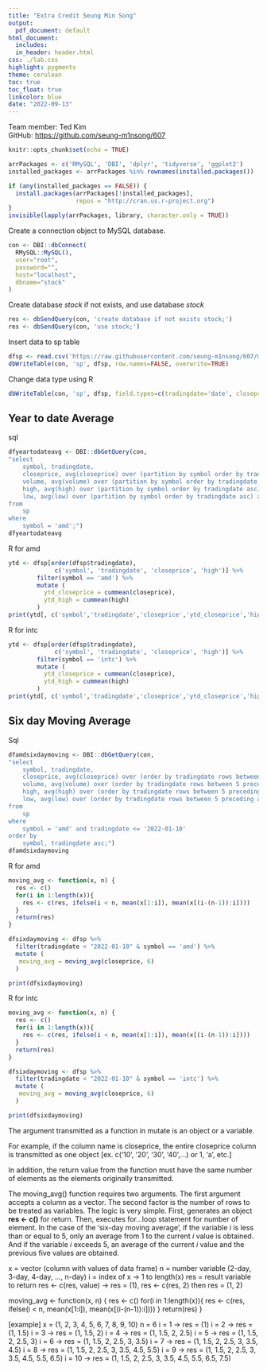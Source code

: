 ---
title: "Extra Credit Seung Min Song"
output:  
  pdf_document: default
html_document:
  includes:
  in_header: header.html
css: ./lab.css
highlight: pygments
theme: cerulean
toc: true
toc_float: true
linkcolor: blue
date: "2022-09-13"
---
Team member: Ted Kim\
GitHub: <https://github.com/seung-m1nsong/607>

```{r setup, include=FALSE}
knitr::opts_chunk$set(echo = TRUE)
```

```{r install-packages, echo=FALSE}

arrPackages <- c('RMySQL', 'DBI', 'dplyr', 'tidyverse', 'ggplot2')
installed_packages <- arrPackages %in% rownames(installed.packages())

if (any(installed_packages == FALSE)) {
  install.packages(arrPackages[!installed_packages], 
                   repos = "http://cran.us.r-project.org")
}
invisible(lapply(arrPackages, library, character.only = TRUE))
```

Create a connection object to MySQL database.
```{r dbconnect-data, echo=TRUE}
con <- DBI::dbConnect(
  RMySQL::MySQL(), 
  user="root", 
  password="",
  host="localhost", 
  dbname="stock"
)
```

Create database *stock* if not exists, and use database *stock*
```{r create-database, echo=TRUE}
res <- dbSendQuery(con, 'create database if not exists stock;')
res <- dbSendQuery(con, 'use stock;')
```

Insert data to sp table
```{r get-data, results='asis', echo=TRUE}
dfsp <- read.csv('https://raw.githubusercontent.com/seung-m1nsong/607/main/Extracredit/stockprice.csv')
dbWriteTable(con, 'sp', dfsp, row.names=FALSE, overwrite=TRUE)
```

Change data type using R
```{r dboverwrite-data}
dbWriteTable(con, 'sp', dfsp, field.types=c(tradingdate='date', closeprice='double(8,2)', volume='bigint', open='double(8,2)', high='double(8,2)', low='double(8,2)', symbol='varchar(10)'),  row.names=FALSE, overwrite=TRUE)
```

## Year to date Average

sql
```{r}
dfyeartodateavg <- DBI::dbGetQuery(con, 
"select
	symbol, tradingdate, 
    closeprice, avg(closeprice) over (partition by symbol order by tradingdate asc) as avg_closeprice,
    volume, avg(volume) over (partition by symbol order by tradingdate asc) as avg_volume,
    high, avg(high) over (partition by symbol order by tradingdate asc) as avg_high,
    low, avg(low) over (partition by symbol order by tradingdate asc) as avg_low
from
	sp
where
	symbol = 'amd';")
dfyeartodateavg
```

R for amd
```{r order-by-preceding-amdytd, echo=TRUE}
ytd <- dfsp[order(dfsp$tradingdate), 
             c('symbol', 'tradingdate', 'closeprice', 'high')] %>%
        filter(symbol == 'amd') %>%
        mutate (
          ytd_closeprice = cummean(closeprice),
          ytd_high = cummean(high)
        )
print(ytd[, c('symbol','tradingdate','closeprice','ytd_closeprice','high','ytd_high')])
```
R for intc
```{r order-by-preceding-intcytd, echo=TRUE}
ytd <- dfsp[order(dfsp$tradingdate), 
             c('symbol', 'tradingdate', 'closeprice', 'high')] %>%
        filter(symbol == 'intc') %>%
        mutate (
          ytd_closeprice = cummean(closeprice),
          ytd_high = cummean(high)
        )
print(ytd[, c('symbol','tradingdate','closeprice','ytd_closeprice','high','ytd_high')])
```


## Six day Moving Average

Sql
```{r}
dfamdsixdaymoving <- DBI::dbGetQuery(con, 
"select
	symbol, tradingdate,
    closeprice, avg(closeprice) over (order by tradingdate rows between 5 preceding and current row) as `smd_avg_price`,
	volume, avg(volume) over (order by tradingdate rows between 5 preceding and current row) as sdm_avg_volume,
	high, avg(high) over (order by tradingdate rows between 5 preceding and current row) as sdm_avg_high,
	low, avg(low) over (order by tradingdate rows between 5 preceding and current row) as sdm_avg_low
from
	sp
where
	symbol = 'amd' and tradingdate <= '2022-01-10'
order by
	symbol, tradingdate asc;")
dfamdsixdaymoving 
```

R for amd
```{r order-by-preceding-amdsixday, echo=TRUE}
moving_avg <- function(x, n) {
  res <- c()
  for(i in 1:length(x)){
    res <- c(res, ifelse(i < n, mean(x[1:i]), mean(x[(i-(n-1)):i])))
  }
  return(res)
}

dfsixdaymoving <- dfsp %>%
  filter(tradingdate < "2022-01-10" & symbol == 'amd') %>%
  mutate (
   moving_avg = moving_avg(closeprice, 6)
  )

print(dfsixdaymoving)
```

R for intc
```{r order-by-preceding-intcsixday, echo=TRUE}
moving_avg <- function(x, n) {
  res <- c()
  for(i in 1:length(x)){
    res <- c(res, ifelse(i < n, mean(x[1:i]), mean(x[(i-(n-1)):i])))
  }
  return(res)
}

dfsixdaymoving <- dfsp %>%
  filter(tradingdate < "2022-01-10" & symbol == 'intc') %>%
  mutate (
   moving_avg = moving_avg(closeprice, 6)
  )

print(dfsixdaymoving)
```


The argument transmitted as a function in mutate is an object or a variable.\

For example, if the column name is closeprice, the entire closeprice column is transmitted as one object [ex. c('10', '20', '30', '40',…) or 1, 'a', etc.] \

In addition, the return value from the function must have the same number of elements as the elements originally transmitted.\

The moving_avg() function requires two arguments. The first argument accepts a column as a vector. The second factor is the number of rows to be treated as variables. The logic is very simple. First, generates an object **res <- c()** for return. Then, executes for…loop statement for number of element.  In the case of the 'six-day moving average', if the variable *i* is less than or equal to 5, only an average from 1 to the current *i* value is obtained. And if the variable *i* exceeds 5, an average of the current *i* value and the previous five values are obtained.\

x = vector (column with values of data frame)
n = number variable (2-day, 3-day, 4-day, ..., n-day)
i = index of x -> 1 to length(x)
res = result variable to return
res <- c(res, value) -> res = (1), res <- c(res, 2) then res = (1, 2)

moving_avg <- function(x, n) {
  res <- c()
  for(i in 1:length(x)){
    res <- c(res, ifelse(i < n, mean(x[1:i]), mean(x[(i-(n-1)):i])))
  }
  return(res)
}

[example]
x = (1, 2, 3, 4, 5, 6, 7, 8, 9, 10)
n = 6
i = 1 -> res = (1)
i = 2 -> res = (1, 1.5)
i = 3 -> res = (1, 1.5, 2)
i = 4 -> res = (1, 1.5, 2, 2.5)
i = 5 -> res = (1, 1.5, 2, 2.5, 3)
i = 6 -> res = (1, 1.5, 2, 2.5, 3, 3.5)
i = 7 -> res = (1, 1.5, 2, 2.5, 3, 3.5, 4.5)
i = 8 -> res = (1, 1.5, 2, 2.5, 3, 3.5, 4.5, 5.5)
i = 9 -> res = (1, 1.5, 2, 2.5, 3, 3.5, 4.5, 5.5, 6.5)
i = 10 -> res = (1, 1.5, 2, 2.5, 3, 3.5, 4.5, 5.5, 6.5, 7.5)